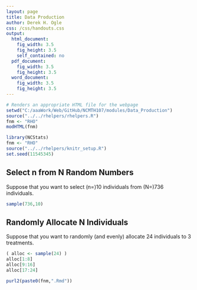 ```yaml
---
layout: page
title: Data Production
author: Derek H. Ogle
css: /css/handouts.css
output:
  html_document:
    fig_width: 3.5
    fig_height: 3.5
    self_contained: no
  pdf_document:
    fig_width: 3.5
    fig_height: 3.5
  word_document:
    fig_width: 3.5
    fig_height: 3.5
---
```


```r
# Renders an appropriate HTML file for the webpage
setwd("C:/aaaWork/Web/GitHub/NCMTH107/modules/Data_Production")
source("../../rhelpers/rhelpers.R")
fnm <- "RHO"
modHTML(fnm)
```

```r
library(NCStats)
fnm <- "RHO"
source("../../rhelpers/knitr_setup.R")
set.seed(11545345)
```

## Select n from N Random Numbers
Suppose that you want to select (n=)10 individuals from (N=)736 individuals.
```r
sample(736,10)
```

## Randomly Allocate N Individuals
Suppose that you want to randomly (and evenly) allocate 24 individuals to 3 treatments.
```r
( alloc <- sample(24) )
alloc[1:8]
alloc[9:16]
alloc[17:24]
```


```r
purl2(paste0(fnm,".Rmd"))
```

